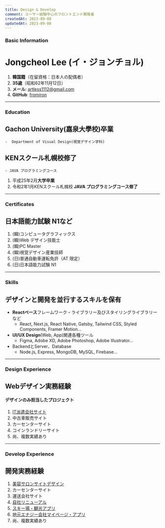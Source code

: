 ```yaml
---
title: Design & Develop
comment: ユーザー経験中心のフロントエンド開発者
createdAt: 2023-09-08
updatedAt: 2023-09-08
---
```


### Basic Information
# **Jongcheol Lee** (イ・ジョンチョル)
1. **韓国籍**（在留資格：日本人の配偶者）
2. **35歳**（昭和62年11月12日）
3. **メール**: artless1112@gmail.com
4. **GitHub**: [fromiron](https://github.com/fromiron)

--------
### Education
## Gachon University(嘉泉大學校)卒業
    -  Department of Visual Design(視覚デザイン学科)
## KENスクール札幌校修了
    - JAVA プログラミングコース
1. 平成25年2月**大学卒業**
2. 令和2年1月KENスクール札幌校 **JAVA プログラミングコース修了**
--------
### Certificates
## **日本語能力試験 N1**など
1. (韓)コンピュータグラフィックス
2. (韓)Web デザイン技能士
3. (韓)PC Master
4. (韓)視覚デザイン産業技師
5. (日)普通自動車運転免許（AT 限定）
6. (日)日本語能力試験 N1

--------
### Skills
## デザインと開発を並行するスキルを保有
- **Reactベース**フレームワーク・ライブラリー及びスタイリングライブラリーなど
    - React, Next.js, React Native, Gatsby, Tailwind CSS, Styled Components, Framer Motion...
- **UI/UX Design**(Web, App)関連各種ツール
    - Figma, Adobe XD, Adobe Photoshop, Adobe Illustrator...
- BackendとServer、Database
    - Node.js, Express, MongoDB, MySQL, Firebase...

--------
### Design Experience
## **Webデザイン**実務経験
#### デザインのみ担当したプロジェクト
1. [IT派遣会社サイト](/works/it-agency-design)
2. 中古車販売サイト
3. カーセンターサイト
4. コインランドリーサイト
5. 尚、複数実績あり

--------
### Develop Experience
## **開発**実務経験
1. [美容サロンサイトデザイン](/works/salon)
2. カーセンターサイト
3. 運送会社サイト
4. [自社リニューアル](/works/it-corporation-renewal)
5. [スキー場・観光アプリ](/works/ski-app)
6. [地元エナジー会社マイページ・アプリ](/works/energy-company)
7. 尚、複数実績あり